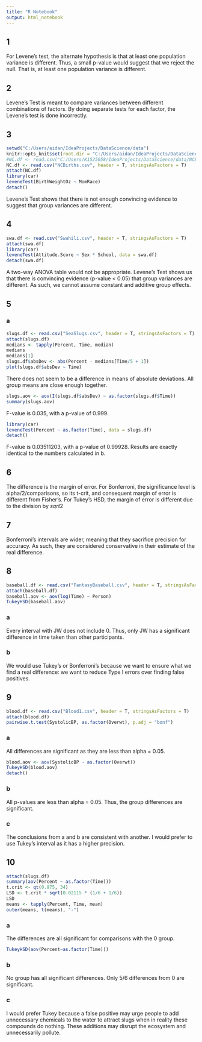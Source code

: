 ```yaml
---
title: "R Notebook"
output: html_notebook
---
```


## 1

For Levene's test, the alternate hypothesis is that at least one population variance is different. Thus, a small p-value would suggest that we reject the null. That is, at least one population variance is different.

## 2
Levene's Test is meant to compare variances between different combinations of factors. By doing separate tests for each factor, the Levene's test is done incorrectly.

## 3

```r
setwd("C:/Users/aidan/IdeaProjects/DataScience/data")
knitr::opts_knit$set(root.dir = "C:/Users/aidan/IdeaProjects/DataScience/data")
#NC.df <- read.csv("C:/Users/K1525058/IdeaProjects/DataScience/data/NCBirths.csv", header = T, stringsAsFactors = T)
NC.df <- read.csv("NCBirths.csv", header = T, stringsAsFactors = T)
attach(NC.df)
library(car)
leveneTest(BirthWeightOz ~ MomRace)
detach()
```

Levene's Test shows that there is not enough convincing evidence to suggest that group variances are different.

## 4

```r
swa.df <- read.csv("Swahili.csv", header = T, stringsAsFactors = T)
attach(swa.df)
library(car)
leveneTest(Attitude.Score ~ Sex * School, data = swa.df)
detach(swa.df)
```

A two-way ANOVA table would not be appropriate. Levene's Test shows us that there is convincing evidence (p-value < 0.05) that group variances are different. As such, we cannot assume constant and additive group effects.

## 5

### a

```r
slugs.df <- read.csv("SeaSlugs.csv", header = T, stringsAsFactors = T)
attach(slugs.df)
medians <- tapply(Percent, Time, median)
medians
medians[1]
slugs.df$absDev <- abs(Percent - medians[Time/5 + 1])
plot(slugs.df$absDev ~ Time)
```

There does not seem to be a difference in means of absolute deviations. All group means are close enough together.

```r
slugs.aov <- aov(I(slugs.df$absDev) ~ as.factor(slugs.df$Time))
summary(slugs.aov)
```

F-value is 0.035, with a p-value of 0.999.

```r
library(car)
leveneTest(Percent ~ as.factor(Time), data = slugs.df)
detach()
```

F-value is 0.03511203, with a p-value of 0.99928. Results are exactly identical to the numbers calculated in b.

## 6

The difference is the margin of error. For Bonferroni, the significance level is alpha/2/comparisons, so its t-crit, and consequent margin of error is different from Fisher's. For Tukey's HSD, the margin of error is different due to the division by $sqrt{2}$

## 7

Bonferroni's intervals are wider, meaning that they sacrifice precision for accuracy. As such, they are considered conservative in their estimate of the real difference.

## 8

```r
baseball.df <- read.csv("FantasyBaseball.csv", header = T, stringsAsFactors = T)
attach(baseball.df)
baseball.aov <- aov(log(Time) ~ Person)
TukeyHSD(baseball.aov)
```

### a

Every interval with JW does not include 0. Thus, only JW has a significant difference in time taken than other participants.

### b

We would use Tukey's or Bonferroni's because we want to ensure what we find a real difference: we want to reduce Type I errors over finding false positives.

## 9

```r
blood.df <- read.csv("Blood1.csv", header = T, stringsAsFactors = T)
attach(blood.df)
pairwise.t.test(SystolicBP, as.factor(Overwt), p.adj = "bonf")
```

### a

All differences are significant as they are less than alpha = 0.05.

```r
blood.aov <- aov(SystolicBP ~ as.factor(Overwt))
TukeyHSD(blood.aov)
detach()
```

### b

All p-values are less than alpha = 0.05. Thus, the group differences are significant.

### c

The conclusions from a and b are consistent with another. I would prefer to use Tukey's interval as it has a higher precision.

## 10

```r
attach(slugs.df)
summary(aov(Percent ~ as.factor(Time)))
t.crit <- qt(0.975, 34)
LSD <- t.crit * sqrt(0.02115 * (1/6 + 1/6))
LSD
means <- tapply(Percent, Time, mean)
outer(means, t(means), "-")
```

### a

The differences are all significant for comparisons with the 0 group.

```r
TukeyHSD(aov(Percent~as.factor(Time)))
```

### b

No group has all significant differences. Only 5/6 differences from 0 are significant.

### c

I would prefer Tukey because a false positive may urge people to add unnecessary chemicals to the water to attract slugs when in reality these compounds do nothing. These additions may disrupt the ecosystem and unnecessarily pollute.





